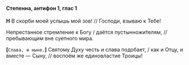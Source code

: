 #### Степенна, антифон 1, глас 1

**Н** В скорби моей услышь мой зов! // Господи, взываю к Тебе!

Непрестанное стремление к Богу / даётся пустынножи́телям, // пребывающим вне суетного мира.

**[**`Слава, и ныне.`**]** Святому Духу честь и слава подобает, / как и Отцу, и вместе — Сыну, // воспоём же единовластие Троицы!
